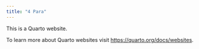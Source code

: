 ```yaml
---
title: "4 Para"
---
```


This is a Quarto website.

To learn more about Quarto websites visit <https://quarto.org/docs/websites>.
